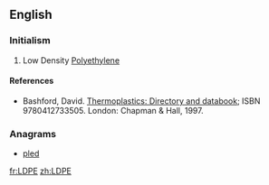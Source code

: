 ==English==

===Initialism===
{{rfc-header|Initialism}}
{{head|en|initialism}}

# {{label|en|organic compound}} Low Density [[polyethylene|Polyethylene]]

====References====
* Bashford, David. [http://books.google.com/books?id=ycLq-EYaE0QC&dq=a.+schulman&source=gbs_navlinks_s Thermoplastics: Directory and databook]; ISBN 9780412733505. London: Chapman & Hall, 1997.

===Anagrams===
* [[pled#English|pled]]

[[fr:LDPE]]
[[zh:LDPE]]
